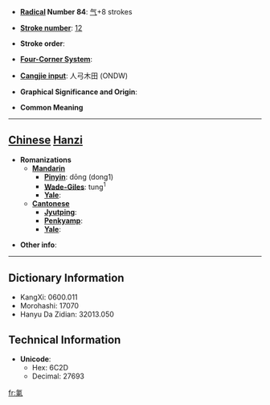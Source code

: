 * '''[[Wiktionary:Chinese radical index| Radical]] Number 84''': [[Wiktionary:Chinese radical index 气|气]]+8 strokes

* '''[[Wiktionary:Chinese total strokes index|Stroke number]]''': [[Wiktionary:Chinese total strokes index 12|12]]

* '''Stroke order''': 

* '''[[Wiktionary:Chinese four corner index|Four-Corner System]]''': 

* '''[[Wiktionary:Chinese Cangjie index|Cangjie input]]''': 人弓木田 (ONDW)

* '''Graphical Significance and Origin''': 

* '''Common Meaning'''

----

== [[Chinese]] [[Hanzi]] ==

* '''Romanizations'''
** '''[[Mandarin]]'''
*** '''[[Pinyin]]''': dōng (dong1)
*** '''[[Wade-Giles]]''': tung<sup>1</sup>
*** '''[[Yale]]''': 
** '''[[Cantonese]]'''
*** '''[[Jyutping]]''':
*** '''[[Penkyamp]]''': 
*** '''[[Yale]]''': 

* '''Other info''': 

----

== Dictionary Information ==

* KangXi: 0600.011
* Morohashi: 17070
* Hanyu Da Zidian: 32013.050

== Technical Information ==

* '''Unicode''':
** Hex: 6C2D
** Decimal: 27693

[[fr:氭]]